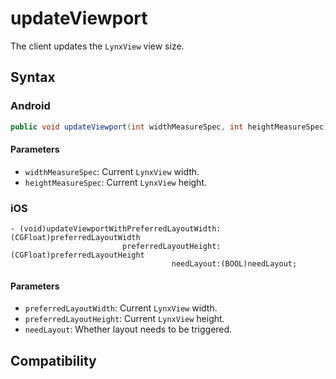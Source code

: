 # updateViewport

The client updates the `LynxView` view size.

## Syntax

### Android

```java
public void updateViewport(int widthMeasureSpec, int heightMeasureSpec);
```

#### Parameters

- `widthMeasureSpec`: Current `LynxView` width.
- `heightMeasureSpec`: Current `LynxView` height.

### iOS

```objc
- (void)updateViewportWithPreferredLayoutWidth:(CGFloat)preferredLayoutWidth
                         preferredLayoutHeight:(CGFloat)preferredLayoutHeight
                                    needLayout:(BOOL)needLayout;
```

#### Parameters

- `preferredLayoutWidth`: Current `LynxView` width.
- `preferredLayoutHeight`: Current `LynxView` height.
- `needLayout`: Whether layout needs to be triggered.

## Compatibility


<LegacyCompatTable metadata="lynx-native-api/lynx-view/update-viewport" />